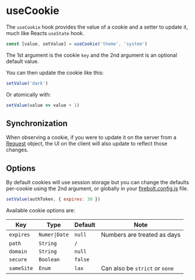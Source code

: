 <Metadata
  title='Reference: useCookie'
  description='API Reference for the useCookie hook in Firebolt.'
/>

# useCookie

The `useCookie` hook provides the value of a cookie and a setter to update it, much like Reacts `useState` hook.

```jsx
const [value, setValue] = useCookie('theme', 'system')
```

The 1st argument is the cookie `key` and the 2nd argument is an optional default value.

You can then update the cookie like this:

```jsx
setValue('dark')
```

Or atomically with:

```jsx
setValue(value => value + 1)
```

## Synchronization

When observing a cookie, if you were to update it on the server from a [Request](/docs/ref/request) object, the UI on the client will also update to reflect those changes.

## Options

By default cookies will use session storage but you can change the defaults per-cookie using the 2nd argument, or globally in your [firebolt.config.js](/docs/ref/config) file.

```jsx
setValue(authToken, { expires: 30 })
```

Available cookie options are:

| Key        | Type          | Default | Note                           |
| ---------- | ------------- | ------- | ------------------------------ |
| `expires`  | `Numer\|Date` | `null`  | Numbers are treated as days    |
| `path`     | `String`      | `/`     |                                |
| `domain`   | `String`      | `null`  |                                |
| `secure`   | `Boolean`     | `false` |                                |
| `sameSite` | `Enum`        | `lax`   | Can also be `strict` or `none` |
